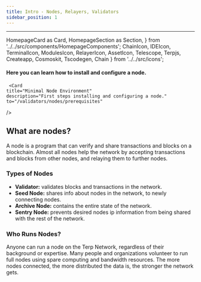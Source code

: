 ---
title: Intro - Nodes, Relayers, Validators
sidebar_position: 1
---
---
  HomepageCard as Card,
  HomepageSection as Section,
} from '../../src/components/HomepageComponents';
  ChainIcon,
  IDEIcon,
  TerminalIcon,
  ModulesIcon,
  RelayerIcon,
  AssetIcon,
  Telescope,
  Terpjs,
  Createapp,
  Cosmoskit,
  Tscodegen,
  Chain
} from '../../src/icons';

#### Here you can learn how to install and configure a node.
#### 

<Section title="Node Operators & Validators" id="web-sdks" hasSubSections >

   <Section>
   
     <Card
    title="Minimal Node Environment"
    description="First steps installing and configuring a node."
    to="/validators/nodes/prerequisites"
  />

  <Card
    title="Validating Guides"
    description="Be a part of the network. Understand the requirements and steps to becoming a validator."
    to="/validators/validator-guides/overview"
  />
    <Card
    title="Relaying Guides"
    description="Support the network by relaying cross-chain messages."
    to="/validators/relaying/intro"
  />
    <Card
    title="Node Tutorials"
    description="Various guides related to node ops."
    to="/guides/nodes/faq"
  />
      <Card
    title="Network Tutorials"
    description="Various guides related to network configurations."
    to="/guides/nodes/faq"
  />
 
  </Section>

  </Section>

## What are nodes?

A node is a program that can verify and share transactions and blocks on a blockchain. Almost all nodes help the network by accepting transactions and blocks from other nodes, and relaying them to further nodes.

### Types of Nodes
- **Validator:** validates blocks and transactions in the network.
- **Seed Node:** shares info about nodes in the network, to newly connecting nodes.
- **Archive Node:** contains the entire state of the network.
- **Sentry Node:** prevents desired nodes ip information from being shared with the rest of the network.


### Who Runs Nodes?
Anyone can run a node on the Terp Network, regardless of their background or expertise. Many people and organizations volunteer to run full nodes using spare computing and bandwidth resources. The more nodes connected, the more distributed the data is, the stronger the network gets. 






